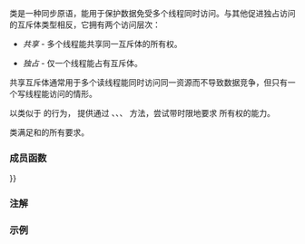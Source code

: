 {{cpp/title|shared_timed_mutex}}
{{cpp/thread/shared_timed_mutex/navbar}}
{{ddcl|header=shared_mutex|since=c++14|1=
class shared_timed_mutex;
}}

{{tt|shared_timed_mutex}} 类是一种同步原语，能用于保护数据免受多个线程同时访问。与其他促进独占访问的互斥体类型相反，它拥有两个访问层次：

* ''共享'' - 多个线程能共享同一互斥体的所有权。

* ''独占'' - 仅一个线程能占有互斥体。

共享互斥体通常用于多个读线程能同时访问同一资源而不导致数据竞争，但只有一个写线程能访问的情形。

以类似于 {{ltt|cpp/thread/timed_mutex}} 的行为，{{tt|shared_timed_mutex}} 提供通过 {{ltf|cpp/thread/shared_timed_mutex/try_lock_for}}、{{ltf|cpp/thread/shared_timed_mutex/try_lock_until}}、{{ltf|cpp/thread/shared_timed_mutex/try_lock_shared_for}}、{{ltf|cpp/thread/shared_timed_mutex/try_lock_shared_until}} 方法，尝试带时限地要求 {{tt|shared_timed_mutex}} 所有权的能力。

{{tt|shared_timed_mutex}} 类满足{{named req|SharedTimedMutex}}和{{named req|StandardLayoutType}}的所有要求。

===成员函数===
{{dsc begin}}
{{dsc inc|cpp/thread/mutex/dsc constructor|shared_timed_mutex}}
{{dsc inc|cpp/thread/mutex/dsc destructor|shared_timed_mutex}}
{{dsc inc|cpp/thread/mutex/dsc operator{{=}}}}

{{dsc h2|排他性锁定}}
{{dsc inc|cpp/thread/mutex/dsc lock|shared_timed_mutex}}
{{dsc inc|cpp/thread/mutex/dsc try_lock|shared_timed_mutex}}
{{dsc inc|cpp/thread/mutex/dsc try_lock_for|shared_timed_mutex}}
{{dsc inc|cpp/thread/mutex/dsc try_lock_until|shared_timed_mutex}}
{{dsc inc|cpp/thread/mutex/dsc unlock|shared_timed_mutex}}

{{dsc h2|共享锁定}}
{{dsc inc|cpp/thread/mutex/dsc lock_shared|shared_timed_mutex}}
{{dsc inc|cpp/thread/mutex/dsc try_lock_shared|shared_timed_mutex}}
{{dsc inc|cpp/thread/mutex/dsc try_lock_shared_for|shared_timed_mutex}}
{{dsc inc|cpp/thread/mutex/dsc try_lock_shared_until|shared_timed_mutex}}
{{dsc inc|cpp/thread/mutex/dsc unlock_shared|shared_timed_mutex}}
{{dsc end}}

===注解===
{{feature test macro|__cpp_lib_shared_timed_mutex|{{tt|std::shared_timed_mutex}}|value=201402L|std=C++14}}

===示例===
{{todo|建立有动机的示例}}
{{example|复制赋值运算符，属于保有能处置多个读者，但只有一个写者的资源
|code=
#include &lt;mutex&gt;
#include &lt;shared_mutex&gt;

class R
{
    mutable std::shared_timed_mutex mut;
    /* 数据 */
public:
    R&amp; operator=(const R&amp; other)
    {
        // 要求排他性所有权以写入 *this
        std::unique_lock&lt;std::shared_timed_mutex&gt; lhs(mut, std::defer_lock);
        // 要求共享所有权以读取 other
        std::shared_lock&lt;std::shared_timed_mutex&gt; rhs(other.mut, std::defer_lock);
        std::lock(lhs, rhs);
        /* 赋值数据 */
        return *this;
    }
};

int main()
{
    R r;
}
}}

{{langlinks|en|es|ja|ru}}